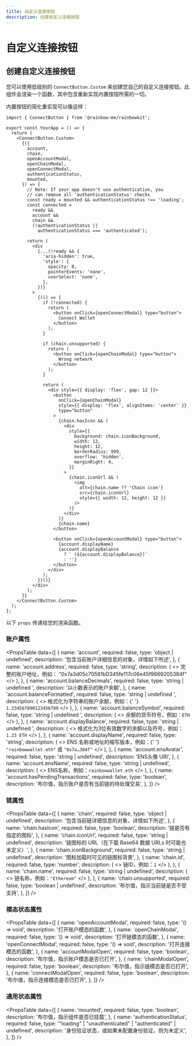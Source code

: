 ```yaml
---
title: 自定义连接按钮
description: 创建自定义连接按钮
---
```


# 自定义连接按钮

## 创建自定义连接按钮

您可以使用低级别的 `ConnectButton.Custom` 来创建您自己的自定义连接按钮。此组件会渲染一个函数，其中包含重新实现内置按钮所需的一切。

内置按钮的简化重实现可以像这样：

```tsx
import { ConnectButton } from '@rainbow-me/rainbowkit';

export const YourApp = () => {
  return (
    <ConnectButton.Custom>
      {({
        account,
        chain,
        openAccountModal,
        openChainModal,
        openConnectModal,
        authenticationStatus,
        mounted,
      }) => {
        // Note: If your app doesn't use authentication, you
        // can remove all 'authenticationStatus' checks
        const ready = mounted && authenticationStatus !== 'loading';
        const connected =
          ready &&
          account &&
          chain &&
          (!authenticationStatus ||
            authenticationStatus === 'authenticated');

        return (
          <div
            {...(!ready && {
              'aria-hidden': true,
              'style': {
                opacity: 0,
                pointerEvents: 'none',
                userSelect: 'none',
              },
            })}
          >
            {(() => {
              if (!connected) {
                return (
                  <button onClick={openConnectModal} type="button">
                    Connect Wallet
                  </button>
                );
              }

              if (chain.unsupported) {
                return (
                  <button onClick={openChainModal} type="button">
                    Wrong network
                  </button>
                );
              }

              return (
                <div style={{ display: 'flex', gap: 12 }}>
                  <button
                    onClick={openChainModal}
                    style={{ display: 'flex', alignItems: 'center' }}
                    type="button"
                  >
                    {chain.hasIcon && (
                      <div
                        style={{
                          background: chain.iconBackground,
                          width: 12,
                          height: 12,
                          borderRadius: 999,
                          overflow: 'hidden',
                          marginRight: 4,
                        }}
                      >
                        {chain.iconUrl && (
                          <img
                            alt={chain.name ?? 'Chain icon'}
                            src={chain.iconUrl}
                            style={{ width: 12, height: 12 }}
                          />
                        )}
                      </div>
                    )}
                    {chain.name}
                  </button>

                  <button onClick={openAccountModal} type="button">
                    {account.displayName}
                    {account.displayBalance
                      ? ` (${account.displayBalance})`
                      : ''}
                  </button>
                </div>
              );
            })()}
          </div>
        );
      }}
    </ConnectButton.Custom>
  );
};
```

以下 `props` 传递给您的渲染函数。

### 账户属性

<PropsTable
  data={[
    {
      name: 'account',
      required: false,
      type: 'object | undefined',
      description:
        '包含当前账户详细信息的对象，详情如下所述',
    },
    {
      name: 'account.address',
      required: false,
      type: 'string',
      description: (
        <>
          完整的账户地址，例如：
          "0x7a3d05c70581bD345fe117c06e45f9669205384f"
        </>
      ),
    },
    {
      name: 'account.balanceDecimals',
      required: false,
      type: 'string | undefined	',
      description: '以小数表示的账户余额',
    },
    {
      name: 'account.balanceFormatted',
      required: false,
      type: 'string | undefined	',
      description: (
        <>
          格式化为字符串的账户余额，例如：{' '}
          <code>1.234567890123456789</code>
        </>
      ),
    },
    {
      name: 'account.balanceSymbol',
      required: false,
      type: 'string | undefined	',
      description: (
        <>
          余额的货币符号，例如：<code>ETH</code>
        </>
      ),
    },
    {
      name: 'account.displayBalance',
      required: false,
      type: 'string | undefined	',
      description: (
        <>
          格式化为3位有效数字的余额以及符号，例如：<code>1.23 ETH</code>
        </>
      ),
    },
    {
      name: 'account.displayName',
      required: false,
      type: 'string',
      description: (
        <>
          ENS 名称或地址的缩写版本，例如：{' '}
          <code>"rainbowwallet.eth"</code> 或 <code>"0x7a…384f"</code>
        </>
      ),
    },
    {
      name: 'account.ensAvatar',
      required: false,
      type: 'string	| undefined',
      description: 'ENS头像 URI',
    },
    {
      name: 'account.ensName',
      required: false,
      type: 'string	| undefined',
      description: (
        <>
          ENS名称，例如：<code>rainbowwallet.eth</code>
        </>
      ),
    },
    {
      name: 'account.hasPendingTransactions',
      required: false,
      type: 'boolean',
      description:
        '布尔值，指示账户是否有当前链的待处理交易',
    },
  ]}
/>

### 链属性

<PropsTable
  data={[
    {
      name: 'chain',
      required: false,
      type: 'object | undefined',
      description:
        '包含当前链详细信息的对象，详情如下所述',
    },
    {
      name: 'chain.hasIcon',
      required: false,
      type: 'boolean',
      description: '链是否有指定的图标',
    },
    {
      name: 'chain.iconUrl',
      required: false,
      type: 'string | undefined',
      description:
        '链图标的 URL（在下载 Base64 数据 URLs 时可能也未定义）',
    },
    {
      name: 'chain.iconBackground',
      required: false,
      type: 'string | undefined',
      description:
        '图标加载时可见的链图标背景',
    },
    {
      name: 'chain.id',
      required: false,
      type: 'number',
      description: (
        <>
          链ID，例如：<code>1</code>
        </>
      ),
    },
    {
      name: 'chain.name',
      required: false,
      type: 'string | undefined',
      description: (
        <>
          链名称，例如：<code>"Ethereum"</code>
        </>
      ),
    },
    {
      name: 'chain.unsupported',
      required: false,
      type: 'boolean | undefined',
      description:
        '布尔值，指示当前链是否不受支持',
    },
  ]}
/>

### 模态状态属性

<PropsTable
  data={[
    {
      name: 'openAccountModal',
      required: false,
      type: '() => void',
      description: '打开账户模态的函数',
    },
    {
      name: 'openChainModal',
      required: false,
      type: '() => void',
      description: '打开链模态的函数',
    },
    {
      name: 'openConnectModal',
      required: false,
      type: '() => void',
      description: '打开连接模态的函数',
    },
    {
      name: 'accountModalOpen',
      required: false,
      type: 'boolean',
      description:
        '布尔值，指示账户模态是否已打开',
    },
    {
      name: 'chainModalOpen',
      required: false,
      type: 'boolean',
      description: '布尔值，指示链模态是否已打开',
    },
    {
      name: 'connectModalOpen',
      required: false,
      type: 'boolean',
      description:
        '布尔值，指示连接模态是否已打开',
    },
  ]}
/>

### 通用状态属性

<PropsTable
  data={[
    {
      name: 'mounted',
      required: false,
      type: 'boolean',
      description:
        '布尔值，指示组件是否已挂载',
    },
    {
      name: 'authenticationStatus',
      required: false,
      type: '"loading" | "unauthenticated" | "authenticated" | undefined',
      description:
        '身份验证状态，或如果未配置身份验证，则为未定义',
    },
  ]}
/>
